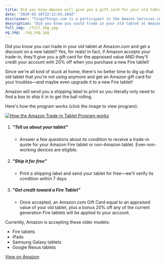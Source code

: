 ```yaml
---
title: Did you know Amazon will give you a gift card for your old tablet?
date: "2020-03-16T22:12:03.284Z"
disclaimer: "TingsThings.com is a participant in the Amazon Services LLC Associates Program, an affiliate advertising program designed to provide a means for sites to earn advertising fees by advertising and linking to Amazon.com."
description: "Did you know you could trade in your old tablet at Amazon.com?"
full_img: ./full_img.jpg
og_img: ./og_img.jpg
---
```


Did you know you can trade in your old tablet at Amazon.com and get a discount on a new tablet? Yes, for reals! In fact, if Amazon accepts your trade-in, they'll give you a gift card for the appraised value AND they'll credit your account with 20% off when you purchase a new Fire tablet!

Since we're all kind of stuck at home, there's no better time to dig up that old tablet that you're not using anymore and get an Amazon gift card for your troubles—and maybe even upgrade it to a new Fire tablet!

Amazon will send you a shipping label to print so you literally only need to find a box to ship it in to get the ball rolling.

Here's how the program works (click the image to view program):

[![How the Amazon Trade-in Tablet Program works](./how.png)](https://amzn.to/2TVNxAM)

1. ##### "Tell us about your tablet"
    * Answer a few questions about its condition to receive a trade-in quote for your Amazon Fire tablet or non-Amazon tablet. Even non-working devices are eligible.
1. ##### "Ship it for free"
    * Print a shipping label and send your tablet for free—we'll verify its condition within 7 days.
1. ##### "Get credit toward a Fire Tablet"
    * Once accepted, an Amazon.com Gift Card equal to an appraised value of your old tablet, plus a bonus 20% off any of the current generation Fire tablets will be applied to your account.

Currently, Amazon is accepting these older models: 
* Fire tablets
* iPads
* Samsung Galaxy tablets 
* Google Nexus tablets

<a href="https://amzn.to/2TVNxAM" class="btn btn-primary btn-block">View on Amazon</a>
